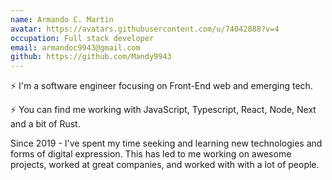 ```yaml
---
name: Armando C. Martin
avatar: https://avatars.githubusercontent.com/u/74042888?v=4
occupation: Full stack developer
email: armandoc9943@gmail.com
github: https://github.com/Mandy9943
---
```


⚡ I'm a software engineer focusing on Front-End web and emerging tech.

⚡ You can find me working with JavaScript, Typescript, React, Node, Next and a bit of Rust.

Since 2019 - I've spent my time seeking and learning new technologies and forms of digital expression. This has led to me working on awesome projects, worked at great companies, and worked with with a lot of people.

